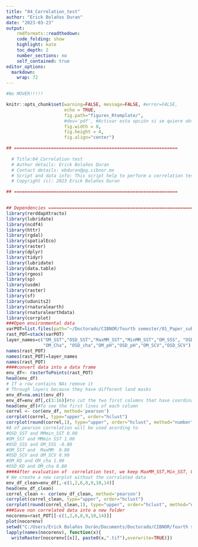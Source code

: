 ---
title: "04_Correlation_test"
author: "Erick Bolaños Duran"
date: "2023-03-23"
output:
    rmdformats::readthedown:
    code_folding: show
    highlight: kate
    toc_depth: 2
    number_sections: no
    self_contained: true
editor_options: 
  markdown: 
    wrap: 72
---

```{=html}
<style>
  #content {
    max-width: 1400px;
  }
  #sidebar h2 {
    background-color: #008B8B;
  }
  
  h1, h2 {
    color: #008B8B;
  }
</style>
```
```{r setup, include=FALSE}

#No MOVER!!!!!

knitr::opts_chunk$set(warning=FALSE, message=FALSE, #error=FALSE,
                      echo = TRUE,
                      fig.path="figures_Rtemplate/",
                      #dev='pdf', #Activar esta opción si se quiere obtener PDF
                      fig.width = 8,
                      fig.height = 4,
                      fig.align="center")
```

```{r, warning=FALSE, message=FALSE, fig.align="center", fig.width=4, fig.height=2, fig.cap="Fig.1 Correlation among environmental variables"}
## ==============================================================
  
  # Title:04_Correlation test
  # Author details: Erick Bolaños Duran
  # Contact details: ebduran@pg.cibnor.mx
  # Script and data info: This script help to perform a correlation test to avoid collinearity
  # Copyright (c): 2023 Erick Bolaños Duran

## ==============================================================

  
## Dependencies ==============================================================
library(rerddapXtracto)
library(lubridate)
library(ncdf4)
library(httr)
library(rgdal)
library(spatialEco)
library(raster)
library(dplyr)
library(tidyr)
library(lubridate)
library(data.table)
library(rgeos)
library(sp)
library(usdm)
library(raster)
library(sf)
library(udunits2)
library(rnaturalearth) 
library(rnaturalearthdata)
library(corrplot)
###Open environmental data
varPOT=list.files(path="~/Doctorado/CIBNOR/fourth semester/01_Paper_submition/02_Data/04_Data_masked/",full.names = T,pattern = ".tif$",all.files=TRUE)
rast_POT=stack(varPOT)
layer_names=c("OM_SST","OSD_SST","MaxMM_SST","MinMM_SST","OM_SSS", "OSD_SSS", "OM_Kd490", "OSD_Kd490",
              "OM_Cha", "OSD_cha","OM_pH","OSD_pH","OM_SCV","OSD_SCV")
names(rast_POT)
names(rast_POT)=layer_names
names(rast_POT)
####convert data into a data frame
env_df<- rasterToPoints(rast_POT)
head(env_df)
# If a row contains NAs remove it
# Through layers because they have different land masks
env_df=na.omit(env_df)
env_df=env_df[,c(3:16)]#to cut the two first columns that have coordinates data
head(env_df)#To see the first lines of each column
correl <- cor(env_df, method='pearson')
corrplot(correl, type="upper", order="hclust")
corrplot(round(correl,1), type="upper", order="hclust", method="number", tl.cex=0.6)
#A of pearson correlation will be used acording to 
#OSD_SST and MMmin_SST 0.90
#OM_SST and MMmin SST 1.00
#OSD_SSS and OM_SSS -0.80
#OM_SST and  MaxMM  0.80
#OSD_SCV and OM_SCV 0.90
#OM_KD and OM_cha 1.00
#OSD_KD and OM_cha 0.80
####After evaluation of  correlation test, we keep MaxMM_SST,Min_SST, OM_SSS, OM_KD, OM_pH, OSD_pH, OM_SCV
# We create a new corplot without the corralated data
env_df_clean=env_df[,-c(1,2,6,8,9,10,14)]
head(env_df_clean)
correl_clean <- cor(env_df_clean, method='pearson')
corrplot(correl_clean, type="upper", order="hclust")
corrplot(round(correl_clean,1), type="upper", order="hclust", method="number", tl.cex=0.6)
###Save non correlated data into a new folder 
nocorenv=rast_POT[[-c(1,2,6,8,9,10,14)]]
plot(nocorenv)
setwd("C:/Users/Erick Bolaños Durán/Documents/Doctorado/CIBNOR/fourth semester/01_Paper_submition/02_Data/05_Non_correlated_data/")
lapply(names(nocorenv), function(x){
  writeRaster(nocorenv[[x]], paste0(x,".tif"),overwrite=TRUE)})
```